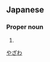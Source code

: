 ==Japanese==
{{ja-kanjitab|矢|沢}}

===Proper noun===
{{ja-pos|proper|やざわ}}

# {{surname|lang=ja}}

[[Category:Japanese surnames|やざわ]]